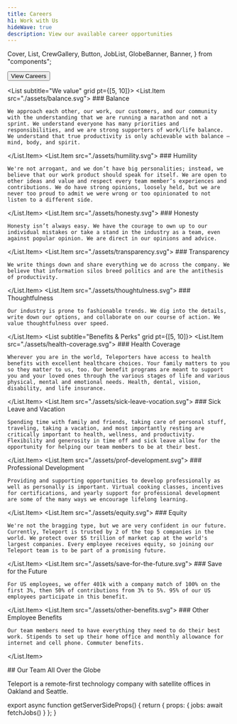 ```yaml
---
title: Careers
h1: Work with Us
hideWave: true
description: View our available career opportunities
---
```


  Cover,
  List,
  CrewGallery,
  Button,
  JobList,
  GlobeBanner,
  Banner,
} from "components";

<Cover align="center" title={meta.h1} description={meta.description}>
  <Button as="a" href="#jobs" variant="primary" shape="lg">
    View Careers
  </Button>
</Cover>

<Banner
  title="Our mission is to enable engineers to quickly access any resource anywhere."
  subtitle="Mission"
/>

<List subtitle="We value" grid pt={[5, 10]}>
  <List.Item src="./assets/balance.svg">
    ### Balance

    We approach each other, our work, our customers, and our community with the understanding that we are running a marathon and not a sprint. We understand everyone has many priorities and responsibilities, and we are strong supporters of work/life balance. We understand that true productivity is only achievable with balance — mind, body, and spirit.

  </List.Item>
  <List.Item src="./assets/humility.svg">
    ### Humility

    We're not arrogant, and we don’t have big personalities; instead, we believe that our work product should speak for itself. We are open to other ideas and value and respect every team member’s experiences and contributions. We do have strong opinions, loosely held, but we are never too proud to admit we were wrong or too opinionated to not listen to a different side.

  </List.Item>
  <List.Item src="./assets/honesty.svg">
    ### Honesty

    Honesty isn’t always easy. We have the courage to own up to our individual mistakes or take a stand in the industry as a team, even against popular opinion. We are direct in our opinions and advice.

  </List.Item>
  <List.Item src="./assets/transparency.svg">
    ### Transparency

    We write things down and share everything we do across the company. We believe that information silos breed politics and are the antithesis of productivity.

  </List.Item>
  <List.Item src="./assets/thoughtulness.svg">
    ### Thoughtfulness

    Our industry is prone to fashionable trends. We dig into the details, write down our options, and collaborate on our course of action. We value thoughtfulness over speed.

  </List.Item>
</List>
<CrewGallery as="section" />
<List subtitle="Benefits & Perks" grid pt={[5, 10]}>
  <List.Item src="./assets/health-coverage.svg">
    ### Health Coverage

    Wherever you are in the world, Teleporters have access to health benefits with excellent healthcare choices. Your family matters to you so they matter to us, too. Our benefit programs are meant to support you and your loved ones through the various stages of life and various physical, mental and emotional needs. Health, dental, vision, disability, and life insurance.

  </List.Item>
  <List.Item src="./assets/sick-leave-vocation.svg">
    ### Sick Leave and Vacation

    Spending time with family and friends, taking care of personal stuff, traveling, taking a vacation, and most importantly resting are critically important to health, wellness, and productivity. Flexibility and generosity in time off and sick leave allow for the opportunity for helping our team members to be at their best.

  </List.Item>
  <List.Item src="./assets/prof-development.svg">
    ### Professional Development

    Providing and supporting opportunities to develop professionally as well as personally is important. Virtual cooking classes, incentives for certifications, and yearly support for professional development are some of the many ways we encourage lifelong learning.

  </List.Item>
  <List.Item src="./assets/equity.svg">
    ### Equity

    We're not the bragging type, but we are very confident in our future. Currently, Teleport is trusted by 2 of the top 5 companies in the world. We protect over $5 trillion of market cap at the world's largest companies. Every employee receives equity, so joining our Teleport team is to be part of a promising future.

  </List.Item>
  <List.Item src="./assets/save-for-the-future.svg">
    ### Save for the Future

    For US employees, we offer 401k with a company match of 100% on the first 3%, then 50% of contributions from 3% to 5%. 95% of our US employees participate in this benefit.

  </List.Item>
  <List.Item src="./assets/other-benefits.svg">
    ### Other Employee Benefits

    Our team members need to have everything they need to do their best work. Stipends to set up their home office and monthly allowance for internet and cell phone. Commuter benefits.

  </List.Item>
</List>

<GlobeBanner>
  ## Our Team All Over the Globe

Teleport is a remote-first technology company with satellite offices in Oakland and Seattle.

</GlobeBanner>

<JobList id="jobs" jobs={props.ssData.jobs} />

export async function getServerSideProps() {
  return { props: { jobs: await fetchJobs() } };
}
